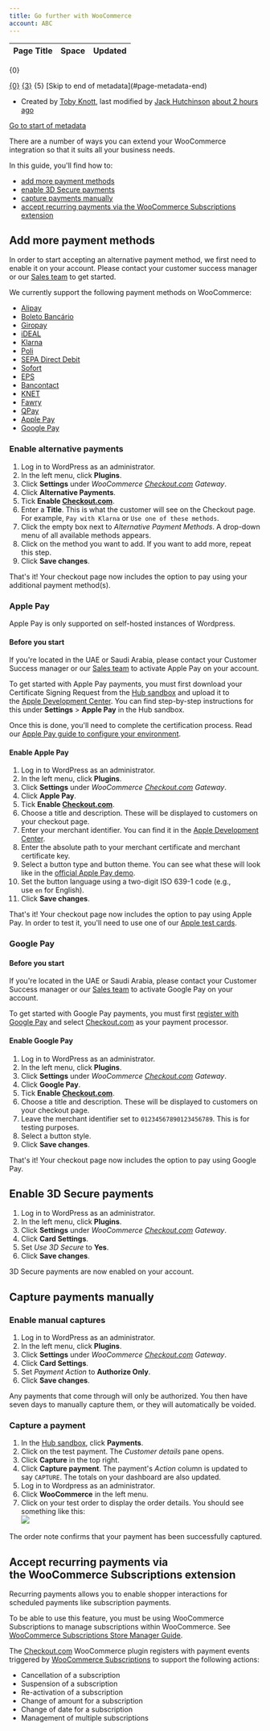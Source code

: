 ```yaml
---
title: Go further with WooCommerce
account: ABC
---
```


<table class="aui"> <thead> <tr class="header"> <th class="search-result-title">Page Title</th> <th class="search-result-space">Space</th> <th class="search-result-date">Updated</th> </tr> </thead> </table> <p class="search-result-count">{0}</p> <tr class="search-result"> <td class="search-result-title"><a href="{1}" class="content-type-{2}"><span>{0}</span></a></td> <td class="search-result-space"><a class="space" href="/display/{4}/" title="{3}">{3}</a></td> <td class="search-result-date"><span class="date" title="{6}">{5}</span></td> </tr> [Skip to end of metadata](#page-metadata-end)

*   Created by [Toby Knott](    /display/~toby.knott
    ), last modified by [Jack Hutchinson](    /display/~jack.hutchinson
    ) [about 2 hours ago](/pages/diffpagesbyversion.action?pageId=5931109&selectedPageVersions=10&selectedPageVersions=11 "Show changes")

[Go to start of metadata](#page-metadata-start)

There are a number of ways you can extend your WooCommerce integration so that it suits all your business needs.

In this guide, you'll find how to:

*   [add more payment methods](#GofurtherwithWooCommerce-paymentmethods)
*   [enable 3D Secure payments](#GofurtherwithWooCommerce-3dsecure)
*   [capture payments manually](#GofurtherwithWooCommerce-capturepaymentsmanually)
*   [accept recurring payments via the WooCommerce Subscriptions extension](#GofurtherwithWooCommerce-recurring-payments)
    

Add more payment methods 
-------------------------

In order to start accepting an alternative payment method, we first need to enable it on your account. Please contact your customer success manager or our [Sales team](https://checkout.com/contact-sales) to get started.

We currently support the following payment methods on WooCommerce:

*   [Alipay](/display/DOCS/Alipay)
*   [Boleto Bancário](/pages/viewpage.action?pageId=2785387)
*   [Giropay](/display/DOCS/Giropay)
*   [iDEAL](/display/DRAFT/iDEAL)
*   [Klarna](/display/DOCS/Klarna)
*   [Poli](/display/DOCS/Poli)
*   [SEPA Direct Debit](/display/DOCS/SEPA+Direct+Debit)
*   [Sofort](/display/DRAFT/Sofort)
*   [EPS](/display/DOCS/EPS)
*   [Bancontact](/display/DOCS/Bancontact)
*   [KNET](/display/DOCS/KNET)
*   [Fawry](/display/DOCS/Fawry)
*   [QPay](/display/DOCS/QPay)
*   [Apple Pay](/display/DOCS/Apple+Pay)
*   [Google Pay](/display/x/Google+Pay)

### Enable alternative payments

1.  Log in to WordPress as an administrator.
2.  In the left menu, click **Plugins**.
3.  Click **Settings** under _WooCommerce [Checkout.com](http://Checkout.com) Gateway_.
4.  Click **Alternative Payments**.
5.  Tick **Enable [Checkout.com](http://Checkout.com)**.
6.  Enter a **Title**. This is what the customer will see on the Checkout page. For example, `Pay with Klarna` or `Use one of these methods`.
7.  Click the empty box next to _Alternative Payment Methods_. A drop-down menu of all available methods appears.
8.  Click on the method you want to add. If you want to add more, repeat this step.
9.  Click **Save changes**.

That's it! Your checkout page now includes the option to pay using your additional payment method(s).

### Apple Pay

Apple Pay is only supported on self-hosted instances of Wordpress.

#### Before you start

If you're located in the UAE or Saudi Arabia, please contact your Customer Success manager or our [Sales team](https://www.checkout.com/contact-sales) to activate Apple Pay on your account.

To get started with Apple Pay payments, you must first download your Certificate Signing Request from the [Hub sandbox](https://sandbox.checkout.com/) and upload it to the [Apple Development Center](https://developer.apple.com/account/). You can find step-by-step instructions for this under **Settings** > **Apple Pay** in the Hub sandbox.

Once this is done, you'll need to complete the certification process. Read our [Apple Pay guide to configure your environment](/display/DOCS/Apple+Pay).

#### Enable Apple Pay

1.  Log in to WordPress as an administrator.
2.  In the left menu, click **Plugins**.
3.  Click **Settings** under _WooCommerce [Checkout.com](http://Checkout.com) Gateway_.
4.  Click **Apple Pay**.
5.  Tick **Enable [Checkout.com](http://Checkout.com)**.
6.  Choose a title and description. These will be displayed to customers on your checkout page.
7.  Enter your merchant identifier. You can find it in the [Apple Development Center](https://developer.apple.com/account/).
8.  Enter the absolute path to your merchant certificate and merchant certificate key.
9.  Select a button type and button theme. You can see what these will look like in the [official Apple Pay demo](https://applepaydemo.apple.com/).
10.  Set the button language using a two-digit ISO 639-1 code (e.g., use `en` for English).
11.  Click **Save changes**.

That's it! Your checkout page now includes the option to pay using Apple Pay. In order to test it, you'll need to use one of our [Apple test cards](/display/DOCS/Apple+Pay).

### Google Pay

#### Before you start

If you're located in the UAE or Saudi Arabia, please contact your Customer Success manager or our [Sales team](https://www.checkout.com/contact-sales) to activate Google Pay on your account.

To get started with Google Pay payments, you must first [register with Google Pay](https://services.google.com/fb/forms/googlepayAPIenable/) and select [Checkout.com](http://Checkout.com) as your payment processor.

#### Enable Google Pay

1.  Log in to WordPress as an administrator.
2.  In the left menu, click **Plugins**.
3.  Click **Settings** under _WooCommerce [Checkout.com](http://Checkout.com) Gateway_.
4.  Click **Google Pay**.
5.  Tick **Enable [Checkout.com](http://Checkout.com)**.
6.  Choose a title and description. These will be displayed to customers on your checkout page.
7.  Leave the merchant identifier set to `01234567890123456789`. This is for testing purposes.
8.  Select a button style.
9.  Click **Save changes**.

That's it! Your checkout page now includes the option to pay using Google Pay.

Enable 3D Secure payments 
--------------------------

1.  Log in to WordPress as an administrator.
2.  In the left menu, click **Plugins**.
3.  Click **Settings** under _WooCommerce [Checkout.com](http://Checkout.com) Gateway_.
4.  Click **Card Settings**.
5.  Set _Use 3D Secure_ to **Yes**.
6.  Click **Save changes**.

3D Secure payments are now enabled on your account.

Capture payments manually 
--------------------------

### Enable manual captures

1.  Log in to WordPress as an administrator.
2.  In the left menu, click **Plugins**.
3.  Click **Settings** under _WooCommerce [Checkout.com](http://Checkout.com) Gateway_.
4.  Click **Card Settings**.
5.  Set _Payment Action_ to **Authorize Only**.
6.  Click **Save changes**.

  

Any payments that come through will only be authorized. You then have seven days to manually capture them, or they will automatically be voided.

### Capture a payment

1.  In the [Hub sandbox](https://sandbox.checkout.com/), click **Payments**.
2.  Click on the test payment. The _Customer details_ pane opens.
3.  Click **Capture** in the top right.
4.  Click **Capture payment**. The payment's _Action_ column is updated to say `CAPTURE`. The totals on your dashboard are also updated.
5.  Log in to Wordpress as an administrator.
6.  Click **WooCommerce** in the left menu.
7.  Click on your test order to display the order details. You should see something like this:  
    ![](/download/attachments/5931109/woocommerce_order_details.png?version=1&modificationDate=1587478172619&api=v2)
    

The order note confirms that your payment has been successfully captured.

Accept recurring payments via the WooCommerce Subscriptions extension
---------------------------------------------------------------------

Recurring payments allows you to enable shopper interactions for scheduled payments like subscription payments.

To be able to use this feature, you must be using WooCommerce Subscriptions to manage subscriptions within WooCommerce. See [WooCommerce Subscriptions Store Manager Guide](https://docs.woocommerce.com/document/subscriptions/store-manager-guide/#section-1).

The [Checkout.com](http://Checkout.com) WooCommerce plugin registers with payment events triggered by [WooCommerce Subscriptions](https://woocommerce.com/products/woocommerce-subscriptions/?quid=5e8af87e904d140455ce35c27943f7ce) to support the following actions: 

*   Cancellation of a subscription
*   Suspension of a subscription
*   Re-activation of a subscription
*   Change of amount for a subscription
*   Change of date for a subscription
*   Management of multiple subscriptions

  
